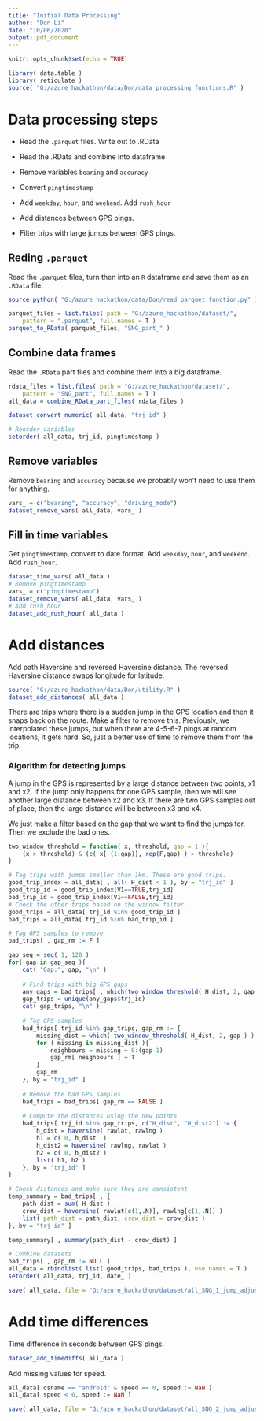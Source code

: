 ```yaml
---
title: "Initial Data Processing"
author: "Don Li"
date: "10/06/2020"
output: pdf_document
---
```


```r
knitr::opts_chunk$set(echo = TRUE)
```

```r
library( data.table )
library( reticulate )
source( "G:/azure_hackathon/data/Don/data_processing_functions.R" )
```

# Data processing steps

* Read the `.parquet` files. Write out to .RData
* Read the .RData and combine into dataframe
* Remove variables `bearing` and `accuracy`
* Convert `pingtimestamp`
* Add `weekday`, `hour`, and `weekend`. Add `rush_hour`

* Add distances between GPS pings.
* Filter trips with large jumps between GPS pings.


## Reding `.parquet`

Read the `.parquet` files, turn then into an `R` dataframe and save them as an `.RData` file.

```r
source_python( "G:/azure_hackathon/data/Don/read_parquet_function.py" )

parquet_files = list.files( path = "G:/azure_hackathon/dataset/",
    pattern = ".parquet", full.names = T )
parquet_to_RData( parquet_files, "SNG_part_" )
```

## Combine data frames

Read the `.RData` part files and combine them into a big dataframe.

```r
rdata_files = list.files( path = "G:/azure_hackathon/dataset/",
    pattern = "SNG_part", full.names = T )
all_data = combine_RData_part_files( rdata_files )

dataset_convert_numeric( all_data, "trj_id" )

# Reorder variables
setorder( all_data, trj_id, pingtimestamp )
```

## Remove variables

Remove `bearing` and `accuracy` because we probably won't need to use them for anything.

```r
vars_ = c("bearing", "accuracy", "driving_mode")
dataset_remove_vars( all_data, vars_ )
```

## Fill in time variables

Get `pingtimestamp`, convert to date format. Add `weekday`, `hour`, and `weekend`. Add `rush_hour`.

```r
dataset_time_vars( all_data )
# Remove pingtimestamp
vars_ = c("pingtimestamp")
dataset_remove_vars( all_data, vars_ )
# Add rush_hour
dataset_add_rush_hour( all_data )
```

# Add distances

Add path Haversine and reversed Haversine distance. The reversed Haversine distance swaps longitude for latitude.

```r
source( "G:/azure_hackathon/data/Don/utility.R" )
dataset_add_distances( all_data )
```

There are trips where there is a sudden jump in the GPS location and then it snaps back on the route. Make a filter to remove this. Previously, we interpolated these jumps, but when there are 4-5-6-7 pings at random locations, it gets hard. So, just a better use of time to remove them from the trip.

### Algorithm for detecting jumps

A jump in the GPS is represented by a large distance between two points, x1 and x2. If the jump only happens for one GPS sample, then we will see another large distance between x2 and x3. If there are two GPS samples out of place, then the large distance will be between x3 and x4.

We just make a filter based on the gap that we want to find the jumps for. Then we exclude the bad ones.


```r
two_window_threshold = function( x, threshold, gap = 1 ){
    (x > threshold) & (c( x[-(1:gap)], rep(F,gap) ) > threshold)
}

# Tag trips with jumps smaller than 1km. These are good trips.
good_trip_index = all_data[ , all( H_dist < 1 ), by = "trj_id" ]
good_trip_id = good_trip_index[V1==TRUE,trj_id]
bad_trip_id = good_trip_index[V1==FALSE,trj_id]
# Check the other trips based on the window filter.
good_trips = all_data[ trj_id %in% good_trip_id ]
bad_trips = all_data[ trj_id %in% bad_trip_id ]

# Tag GPS samples to remove
bad_trips[ , gap_rm := F ]

gap_seq = seq( 1, 120 )
for( gap in gap_seq ){
    cat( "Gap:", gap, "\n" )
    
    # Find trips with big GPS gaps
    any_gaps = bad_trips[ , which(two_window_threshold( H_dist, 2, gap )) , by = "trj_id" ]
    gap_trips = unique(any_gaps$trj_id)
    cat( gap_trips, "\n" )
    
    # Tag GPS samples
    bad_trips[ trj_id %in% gap_trips, gap_rm := {
        missing_dist = which( two_window_threshold( H_dist, 2, gap ) )
        for ( missing in missing_dist ){
            neighbours = missing + 0:(gap-1)
            gap_rm[ neighbours ] = T
        }
        gap_rm
    }, by = "trj_id" ]
    
    # Remove the bad GPS samples
    bad_trips = bad_trips[ gap_rm == FALSE ]
    
    # Compute the distances using the new points
    bad_trips[ trj_id %in% gap_trips, c("H_dist", "H_dist2") := {
        h_dist = haversine( rawlat, rawlng )
        h1 = c( 0, h_dist  )
        h_dist2 = haversine( rawlng, rawlat )
        h2 = c( 0, h_dist2 )
        list( h1, h2 )
    }, by = "trj_id" ]
}

# Check distances and make sure they are consistent
temp_summary = bad_trips[ , {
    path_dist = sum( H_dist )
    crow_dist = haversine( rawlat[c(1,.N)], rawlng[c(1,.N)] )
    list( path_dist = path_dist, crow_dist = crow_dist )
}, by = "trj_id" ]

temp_summary[ , summary(path_dist - crow_dist) ]

# Combine datasets
bad_trips[ , gap_rm := NULL ]
all_data = rbindlist( list( good_trips, bad_trips ), use.names = T )
setorder( all_data, trj_id, date_ )

save( all_data, file = "G:/azure_hackathon/dataset/all_SNG_1_jump_adjusted.RData" )
```

# Add time differences

Time difference in seconds between GPS pings.

```r
dataset_add_timediffs( all_data )
```

Add missing values for speed.
```r
all_data[ osname == "android" & speed == 0, speed := NaN ]
all_data[ speed < 0, speed := NaN ]
```

```r
save( all_data, file = "G:/azure_hackathon/dataset/all_SNG_2_jump_adjusted.RData" )
```


